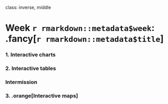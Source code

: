 
class: inverse, middle

# Week `r rmarkdown::metadata$week`: .fancy[`r rmarkdown::metadata$title`]

### 1. Interactive charts
### 2. Interactive tables

### Intermission

### 3. .orange[Interactive maps]
